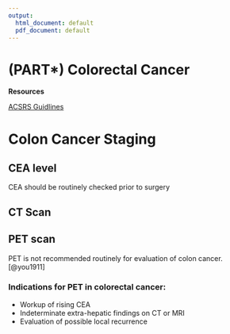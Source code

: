```yaml
---
output:
  html_document: default
  pdf_document: default
---
```

# (PART\*) Colorectal Cancer {-}

**Resources**

[ACSRS Guidlines](https://fascrs.org/ascrs/media/files/downloads/2022-Colon-Cancer-CPG.pdf)

# Colon Cancer Staging

## CEA level

CEA should be routinely checked prior to surgery

## CT Scan

## PET scan

PET is not recommended routinely for evaluation of colon cancer.[@you1911]

### Indications for PET in colorectal cancer:

- Workup of rising CEA
- Indeterminate extra-hepatic findings on CT or MRI
- Evaluation of possible local recurrence

